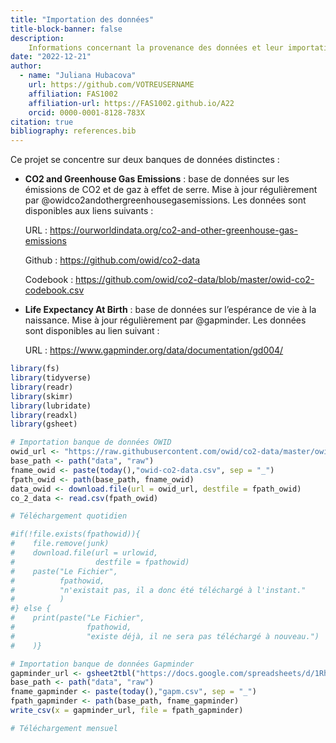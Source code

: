 ```yaml
---
title: "Importation des données"
title-block-banner: false
description: 
    Informations concernant la provenance des données et leur importation. 
date: "2022-12-21"
author:
  - name: "Juliana Hubacova"
    url: https://github.com/VOTREUSERNAME
    affiliation: FAS1002
    affiliation-url: https://FAS1002.github.io/A22
    orcid: 0000-0001-8128-783X
citation: true
bibliography: references.bib
---
```


Ce projet se concentre sur deux banques de données distinctes :

-   **CO2 and Greenhouse Gas Emissions** : base de données sur les émissions de CO2 et de gaz à effet de serre. Mise à jour régulièrement par @owidco2andothergreenhousegasemissions. Les données sont disponibles aux liens suivants :

    URL : <https://ourworldindata.org/co2-and-other-greenhouse-gas-emissions>

    Github : <https://github.com/owid/co2-data>

    Codebook : <https://github.com/owid/co2-data/blob/master/owid-co2-codebook.csv>

-   **Life Expectancy At Birth** : base de données sur l'espérance de vie à la naissance. Mise à jour régulièrement par @gapminder. Les données sont disponibles au lien suivant :

    URL : <https://www.gapminder.org/data/documentation/gd004/>

```r
library(fs)
library(tidyverse)
library(readr)
library(skimr)
library(lubridate)
library(readxl)
library(gsheet)
```

```r
# Importation banque de données OWID
owid_url <- "https://raw.githubusercontent.com/owid/co2-data/master/owid-co2-data.csv"
base_path <- path("data", "raw")
fname_owid <- paste(today(),"owid-co2-data.csv", sep = "_")
fpath_owid <- path(base_path, fname_owid)
data_owid <- download.file(url = owid_url, destfile = fpath_owid)
co_2_data <- read.csv(fpath_owid)

# Téléchargement quotidien 

#if(!file.exists(fpathowid)){
#    file.remove(junk)
#    download.file(url = urlowid,
#                  destfile = fpathowid)
#    paste("Le Fichier",
#          fpathowid,
#          "n'existait pas, il a donc été téléchargé à l'instant."
#          )
#} else {
#    print(paste("Le Fichier",
#                fpathowid,
#                "existe déjà, il ne sera pas téléchargé à nouveau.")
#    )}

# Importation banque de données Gapminder
gapminder_url <- gsheet2tbl("https://docs.google.com/spreadsheets/d/1RheSon1-q4vFc3AGyupVPH6ptEByE-VtnjOCselU0PE/edit#gid=176703676")
base_path <- path("data", "raw")
fname_gapminder <- paste(today(),"gapm.csv", sep = "_")
fpath_gapminder <- path(base_path, fname_gapminder)
write_csv(x = gapminder_url, file = fpath_gapminder)

# Téléchargement mensuel

```
